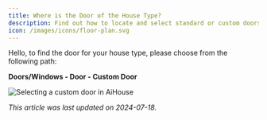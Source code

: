 ```yaml
---
title: Where is the Door of the House Type?
description: Find out how to locate and select standard or custom doors for your house type in AiHouse under the Doors/Windows menu.
icon: /images/icons/floor-plan.svg
---
```


Hello, to find the door for your house type, please choose from the following path:

**Doors/Windows - Door - Custom Door**

![Selecting a custom door in AiHouse](https://ai-study1.3vjia.com/aihouse-web/267222a6-e167-4f0b-aff8-fb9d57ea9516.png)

*This article was last updated on 2024-07-18.*
